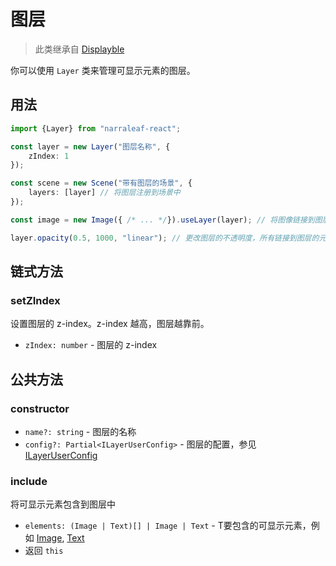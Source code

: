 
# 图层

> 此类继承自 [Displayble](./displayable)

你可以使用 `Layer` 类来管理可显示元素的图层。

## 用法

```typescript
import {Layer} from "narraleaf-react";
```

```typescript
const layer = new Layer("图层名称", {
    zIndex: 1
});

const scene = new Scene("带有图层的场景", {
    layers: [layer] // 将图层注册到场景中
});

const image = new Image({ /* ... */}).useLayer(layer); // 将图像链接到图层
```

```typescript
layer.opacity(0.5, 1000, "linear"); // 更改图层的不透明度，所有链接到图层的元素都会受到影响
```

## 链式方法

### setZIndex

<Steps>

设置图层的 z-index。z-index 越高，图层越靠前。

- `zIndex: number` - 图层的 z-index

</Steps>

## 公共方法

### constructor

<Steps>

- `name?: string` - 图层的名称
- `config?: Partial<ILayerUserConfig>` - 图层的配置，参见 [ILayerUserConfig](../types/ILayerUserConfig)

</Steps>

### include

<Steps>

将可显示元素包含到图层中

- `elements: (Image | Text)[] | Image | Text` - T要包含的可显示元素，例如 [Image](./image), [Text](./text)
- 返回 `this`

</Steps>
